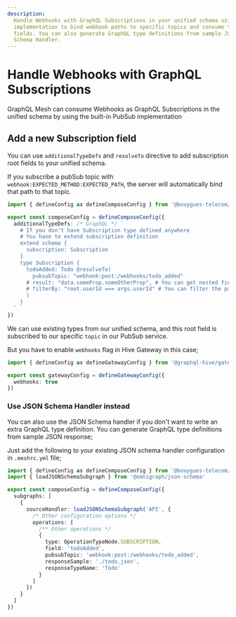 ```yaml
---
description:
  Handle Webhooks with GraphQL Subscriptions in your unified schema using GraphQL Mesh. Use PubSub
  implementation to bind webhook paths to specific topics and consume them as subscription root
  fields. You can also generate GraphQL type definitions from sample JSON responses using the JSON
  Schema Handler.
---
```



# Handle Webhooks with GraphQL Subscriptions

GraphQL Mesh can consume Webhooks as GraphQL Subscriptions in the unified schema by using the
built-in PubSub implementation

## Add a new Subscription field

You can use `additionalTypeDefs` and `resolveTo` directive to add subscription root fields to your
unified schema.

If you subscribe a pubSub topic with `webhook:EXPECTED_METHOD:EXPECTED_PATH`, the server will
automatically bind that path to that topic.

```ts filename="mesh.config.ts"
import { defineConfig as defineComposeConfig } from '@bouygues-telecom/graphql-compose-cli'

export const composeConfig = defineComposeConfig({
  additionalTypeDefs: /* GraphQL */ `
    # If you don't have Subscription type defined anywhere
    # You have to extend subscription definition
    extend schema {
      subscription: Subscription
    }
    type Subscription {
      todoAdded: Todo @resolveTo(
        pubsubTopic: "webhook:post:/webhooks/todo_added"
      # result: "data.someProp.someOtherProp", # You can get nested fields
      # filterBy: "root.userId === args.userId" # You can filter the payload by `userId` for example
      )
    }
  `
})
```

We can use existing types from our unified schema, and this root field is subscribed to our specific
`topic` in our PubSub service.

But you have to enable `webhooks` flag in Hive Gateway in this case;

```ts filename="mesh.config.ts"
import { defineConfig as defineGatewayConfig } from '@graphql-hive/gateway'

export const gatewayConfig = defineGatewayConfig({
  webhooks: true
})
```

### Use JSON Schema Handler instead

You can also use the JSON Schema handler if you don't want to write an extra GraphQL type
definition. You can generate GraphQL type definitions from sample JSON response;

Just add the following to your existing JSON schema handler configuration in `.meshrc.yml` file;

```ts filename="mesh.config.ts"
import { defineConfig as defineComposeConfig } from '@bouygues-telecom/graphql-compose-cli'
import { loadJSONSchemaSubgraph } from '@omnigraph/json-schema'

export const composeConfig = defineComposeConfig({
  subgraphs: [
    {
      sourceHandler: loadJSONSchemaSubgraph('API', {
        /* Other configuration options */
        operations: [
          /** Other operations */
          {
            type: OperationTypeNode.SUBSCRIPTION,
            field: 'todoAdded',
            pubsubTopic: 'webhook:post:/webhooks/todo_added',
            responseSample: './todo.json',
            responseTypeName: 'Todo'
          }
        ]
      })
    }
  ]
})
```

